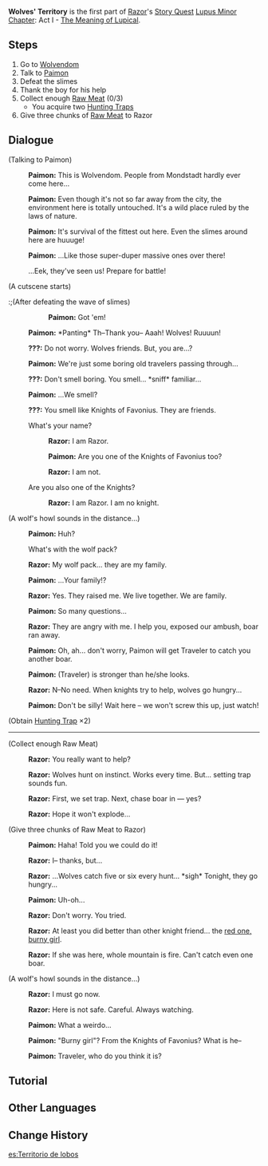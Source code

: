 {{Quest Infobox
|id            = 00451
|image         = Story Quest Wolves' Territory.png
|type          = Story
|chapter       = Lupus Minor Chapter
|actNum        = I
|part          = 1
|act           = The Meaning of Lupical
|character     = Razor
|description   = You and Paimon decide to pay a visit to [[Wolvendom]], a place in Mondstadt that few people pass through, without any knowledge of the dangers that may await you within this primordial territory.
|requirement   = Complete [[Song of the Dragon and Freedom]], [[Wind, Courage, and Wings]], and reach [[Adventure Rank]] 21
|startLocation = [[Windwail Highland]], [[Mondstadt]]
|next          = Another Day as an Outrider!
|exp           = 275
|mora          = 10,000
|other         = {{Card|Adventurer's Experience|5}}{{Card|Mystic Enhancement Ore|2}}
|characters    = Paimon;Razor;Traveler
|voiced        = yes
}}
'''Wolves' Territory''' is the first part of [[Razor]]'s [[Story Quest]] [[Lupus Minor Chapter]]: Act I - [[The Meaning of Lupical]].

==Steps==
#Go to [[Wolvendom]]
#Talk to [[Paimon]]
#Defeat the slimes
#Thank the boy for his help
#Collect enough [[Raw Meat]] (0/3)
#*You acquire two [[Hunting Trap]]s
#Give three chunks of [[Raw Meat]] to Razor

==Dialogue==
{{dialogue start}}
;(Talking to Paimon)
:{{A|vo rzlq001 2 paimon 01.ogg}} '''Paimon:''' This is Wolvendom. People from Mondstadt hardly ever come here...
:{{A|vo rzlq001 2 paimon 02.ogg}} '''Paimon:''' Even though it's not so far away from the city, the environment here is totally untouched. It's a wild place ruled by the laws of nature.
:{{A|vo rzlq001 2 paimon 03.ogg}} '''Paimon:''' It's survival of the fittest out here. Even the slimes around here are huuuge!
:{{A|vo rzlq001 2 paimon 04.ogg}} '''Paimon:''' ...Like those super-duper massive ones over there!
:{{DIcon}} ...Eek, they've seen us! Prepare for battle!
{{Cutscene Description|Countless giant slimes are closing in on you &mdash; but just when you think you have met your match, a boy brandishing a huge blade appears and saves the day...}}
;(A cutscene starts)
:;(After defeating the wave of slimes)
::{{A|vo rzlq001 cs paimon 01.ogg}} '''Paimon:''' Got 'em!
:;(A second wave with a massive slimes approaches)
::{{A|vo rzlq001 cs paimon 02.ogg}} '''Paimon:''' Oh. My. Archon!
:;(Cutscene ends)
:{{A|vo rzlq001 3 paimon 01.ogg}} '''Paimon:''' *Panting* Th–Thank you– Aaah! Wolves! Ruuuun!
:{{A|vo rzlq001 3 razor 01.ogg}} '''???:''' Do not worry. Wolves friends. But, you are...?
:{{A|vo rzlq001 3 paimon 02.ogg}} '''Paimon:''' We're just some boring old travelers passing through...
:{{A|vo rzlq001 3 razor 02.ogg}} '''???:''' Don't smell boring. You smell... *sniff* familiar...
:{{A|vo rzlq001 3 paimon 03.ogg}} '''Paimon:''' ...We smell?
:{{A|vo rzlq001 3 razor 03.ogg}} '''???:''' You smell like Knights of Favonius. They are friends.
:{{DIcon}} What's your name?
::{{A|vo rzlq001 3 razor 03a.ogg}} '''Razor:''' I am Razor.
::{{A|vo rzlq001 3 paimon 04a.ogg}} '''Paimon:''' Are you one of the Knights of Favonius too?
::{{A|vo rzlq001 3 razor 03a 1.ogg}} '''Razor:''' I am not.
:{{DIcon}} Are you also one of the Knights?
::{{A|vo rzlq001 3 razor 03b.ogg}} '''Razor:''' I am Razor. I am no knight.

;(A wolf's howl sounds in the distance...)
:{{A|vo rzlq001 3 paimon 04c.ogg}} '''Paimon:''' Huh?
:{{DIcon}} What's with the wolf pack?
:{{A|vo rzlq001 3 razor 04.ogg}} '''Razor:''' My wolf pack... they are my family.
:{{A|vo rzlq001 3 paimon 05.ogg}} '''Paimon:''' ...Your family!?
:{{A|vo rzlq001 3 razor 05.ogg}} '''Razor:''' Yes. They raised me. We live together. We are family.
:{{A|vo rzlq001 3 paimon 06.ogg}} '''Paimon:''' So many questions...
:{{A|vo rzlq001 3 razor 06.ogg}} '''Razor:''' They are angry with me. I help you, exposed our ambush, boar ran away.
:{{A|vo rzlq001 3 paimon 07.ogg}} '''Paimon:''' Oh, ah... don't worry, Paimon will get Traveler to catch you another boar.
:{{A|vo rzlq001 3 paimon 08a.ogg}} {{A|vo rzlq001 3 paimon 08b.ogg}} '''Paimon:''' (Traveler) is stronger than he/she looks.
:{{A|vo rzlq001 3 razor 07.ogg}} '''Razor:''' N–No need. When knights try to help, wolves go hungry...
:{{A|vo rzlq001 3 paimon 09.ogg}} '''Paimon:''' Don't be silly! Wait here – we won't screw this up, just watch!
;(Obtain [[Hunting Trap]] ×2)

----

;(Collect enough Raw Meat)
:{{A|vo dialog rzlq001 razor 01.ogg}} '''Razor:''' You really want to help?
:{{A|vo dialog rzlq001 razor 02.ogg}} '''Razor:''' Wolves hunt on instinct. Works every time. But... setting trap sounds fun.
:{{A|vo dialog rzlq001 razor 03.ogg}} '''Razor:''' First, we set trap. Next, chase boar in &mdash; yes?
:{{A|vo dialog rzlq001 razor 04.ogg}} '''Razor:''' Hope it won't explode...

;(Give three chunks of Raw Meat to Razor)
:{{A|vo rzlq001 5 paimon 01.ogg}} '''Paimon:''' Haha! Told you we could do it!
:{{A|vo rzlq001 5 razor 01.ogg}} '''Razor:''' I– thanks, but...
:{{A|vo rzlq001 5 razor 02.ogg}} '''Razor:''' ...Wolves catch five or six every hunt... *sigh* Tonight, they go hungry...
:{{A|vo rzlq001 5 paimon 02.ogg}} '''Paimon:''' Uh-oh...
:{{A|vo rzlq001 5 razor 03.ogg}} '''Razor:''' Don't worry. You tried.
:{{A|vo rzlq001 5 razor 04.ogg}} '''Razor:''' At least you did better than other knight friend... the [[Klee|red one, burny girl]].
:{{A|vo rzlq001 5 razor 05.ogg}} '''Razor:''' If she was here, whole mountain is fire. Can't catch even one boar.

;(A wolf's howl sounds in the distance...)
:{{A|vo rzlq001 5 razor 06.ogg}} '''Razor:''' I must go now.
:{{A|vo rzlq001 5 razor 07.ogg}} '''Razor:''' Here is not safe. Careful. Always watching.
:{{A|vo rzlq001 5 paimon 03.ogg}} '''Paimon:''' What a weirdo...
:{{A|vo rzlq001 5 paimon 04.ogg}} '''Paimon:''' "Burny girl"? From the Knights of Favonius? What is he–
:{{A|vo rzlq001 5 paimon 05.ogg}} '''Paimon:''' Traveler, who do you think it is?
{{Dialogue end}}

==Tutorial==
{{Transclude|Tutorials/Wolves' Territory}}

==Other Languages==
{{Other Languages
|en      = Wolves' Territory
|zhs     = 奔狼的领土
|zhs_rm  = Bēnláng de Língtǔ
|zht     = 奔狼的領土
|zht_rm  = Bēnláng de Língtǔ
|zh_tl   = Territory of Running Wolves
|ja      = 奔狼の領土
|ja_rm   = Honrou no Ryoudo{{Assumed}}
|ja_tl   = Bustling Wolves' Territory
|ko      = 울프의 영지
|ko_rm   = 
|ko_tl   = 
|es      = Territorio de lobos
|es_tl   = Wolves' Territory
|fr      = Territoire des Loups
|fr_tl   = Wolves' Territory
|ru      = Территория волков
|ru_tl   = Wolves' Territory
|th      = ดินแดนหมาป่า
|th_rm   = 
|th_tl   = 
|vi      = {{tt|Lãnh Thổ|領土}} {{tt|Lang Lãnh|狼領}}
|vi_tl   = [[Wolvendom#Other Languages|Lang Lãnh]] Territory
|de      = Gebiet der Wölfe
|de_tl   = Wolves' Territory
|id      = Teritori Serigala
|id_tl   = Wolves' Territory
|pt      = Território dos Lobos
|pt_tl   = Territory of the Wolves
}}

==Change History==
{{Change History|1.0}}

[[es:Territorio de lobos]]